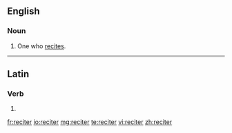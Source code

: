 {{also|réciter}}
==English==

===Noun===
{{en-noun}}

# One who [[recite]]s.

----

==Latin==

===Verb===
{{la-verb-form|reciter}}

# {{conjugation of|recito|recitō|1|s|pres|pass|sub|lang=la}}{{la-conj-form-gloss|recito|1|s|pres|pass|sub}}

[[fr:reciter]]
[[io:reciter]]
[[mg:reciter]]
[[te:reciter]]
[[vi:reciter]]
[[zh:reciter]]